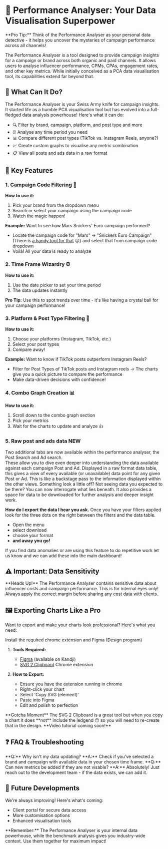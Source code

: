 
# 🎯 Performance Analyser: Your Data Visualisation Superpower

<Callout type="info">
  **Pro Tip:** Think of the Performance Analyser as your personal data detective - it helps you uncover the mysteries of campaign performance across all channels!
</Callout>

The Performance Analyser is a tool designed to provide campaign insights for a campaign or brand across both organic and 
paid channels. It allows users to analyse influencer performance, CPMs, CPAs, engagement rates, and other key metrics. While 
initially conceived as a PCA data visualisation tool, its capabilities extend far beyond that.


## 🚀 What Can It Do?

The Performance Analyser is your Swiss Army knife for campaign insights. It started life as a humble PCA visualisation tool but has evolved into a full-fledged data analysis powerhouse! Here's what it can do:

* 🔍 Filter by brand, campaign, platform, and post type and more
* ⏰ Analyse any time period you need
* 📊 Compare different post types (TikTok vs. Instagram Reels, anyone?)
* 📈 Create custom graphs to visualise any metric combination
* 📋 View all posts and ads data in a raw format

## 🎯 Key Features

### 1. Campaign Code Filtering 🎯

**How to use it:**
1. Pick your brand from the dropdown menu
2. Search or select your campaign using the campaign code
3. Watch the magic happen!

**Example:** Want to see how Mars Snickers' Euro campaign performed?
- Locate the campaign code for "Mars" → "Snickers Euro Campaign" (There is [a handy tool for that](https://ibex.goatagency.com/campaign-search) 😉) and select that from campaign code dropdown
- Voilà! All your data is ready to analyze

### 2. Time Frame Wizardry ⏰

**How to use it:**
1. Use the date picker to set your time period
2. The data updates instantly

**Pro Tip:** Use this to spot trends over time - it's like having a crystal ball for your campaign performance!

### 3. Platform & Post Type Filtering 📱

**How to use it:**
1. Choose your platforms (Instagram, TikTok, etc.)
2. Select your post types
3. Compare away!

**Example:** Want to know if TikTok posts outperform Instagram Reels?
- Filter for Post Types of TikTok posts and Instagram reels → The charts give you a quick picture to compare the performance
- Make data-driven decisions with confidence!

### 4. Combo Graph Creation 📊

**How to use it:**
1. Scroll down to the combo graph section
2. Pick your metrics
3. Wait for the charts to update and analyze 👍

### 5. Raw post and ads data **NEW**
Two additional tabs are now available within the performance analyser, the Post Search and Ad search.  
These allow you to dive even deeper into understanding the data available against each campaign Post and Ad. Displayed in a raw format data table, this gives a view of every available (or unavailable) data point for any given Post or Ad. This is like a backstage pass to the information displayed within the other views. Something look a little off? Not seeing data you expected to be there? You can now interrogate what lies beneath. It also provides a space for data to be downloaded for further analysis and deeper insight work.

**How do I export the data I hear you ask.** 
Once you have your filters applied look for the three dots on the right between the filters and the data table. 
- Open the menu
- select download
- choose your format 
- **and away you go!**


<Callout type="info">
  If you find data anomalies or are using this feature to do repetitive work let us know and we can add these into the main dashboard!
</Callout>



## ⚠️ Important: Data Sensitivity

<Callout type="warning">
  **Heads Up!** The Performance Analyser contains sensitive data about influencer costs and campaign performance. This is for internal eyes only! Always apply the correct margin before sharing any cost data with clients.
</Callout>

## 🖼️ Exporting Charts Like a Pro

Want to export and make your charts look professional? Here's what you need:

Install the required chrome extension and Figma (Design program)
1. **Tools Required:**
   - [Figma](kandji-self-service://library/items/20c3966d-fcbd-4ec3-9a7f-b041b2f453d4) (available on Kandji)
   - [SVG 2 Clipboard](https://chromewebstore.google.com/detail/pacmblooebolmbakblffejfmhmnojece?utm_source=item-share-cb) Chrome extension

2. **How to Export:**
   - Ensure you have the extension running in chrome
   - Right-click your chart
   - Select 'Copy SVG (element)'
   - Paste into Figma
   - Edit and polish to perfection

<Callout type="warning">
  **Gotcha Moment** The SVG 2 Clipboard is a great tool but when you copy a chart it does **not** include the ledgend 😔 so you will need to re-create that in the design.
</Callout>
**Video tutorial coming soon!**

## ❓ FAQ & Troubleshooting

<Callout type="info">
  **Q:** Why isn't my data updating?  
  **A:** Check if you've selected a brand and campaign with available data in your chosen time frame.
</Callout>

<Callout type="info">
  **Q:** Can new metrics be added if they are not visable?  
  **A:** Absolutely! Just reach out to the development team - if the data exists, we can add it.
</Callout>

## 🔮 Future Developments

We're always improving! Here's what's coming:
- Client portal for secure data access
- More customisation options
- Enhanced visualisation tools

<Callout>
**Remember:** The Performance Analyser is your internal data powerhouse, while the benchmark analysis gives you industry-wide context. Use them together for maximum impact!
</Callout>